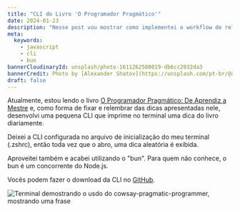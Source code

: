 ```yaml
---
title: "CLI do Livro 'O Programador Pragmático'"
date: 2024-01-23
description: "Nesse post vou mostrar como implementei o workflow de release do meu blog."
meta:
  keywords:
    - javascript
    - cli
    - bun
bannerCloudinaryId: unsplash/photo-1611262588019-db6cc2032da3
bannerCredit: Photo by [Alexander Shatov](https://unsplash.com/pt-br/@alexbemore)
draft: false
---
```


Atualmente, estou lendo o livro [O Programador Pragmático: De Aprendiz a Mestre](https://www.amazon.com.br/Programador-Pragm%C3%A1tico-Aprendiz-Mestre/dp/8577807002/ref=sr_1_1) e, como forma de fixar e relembrar das dicas apresentadas nele, desenvolvi uma pequena CLI que imprime no terminal uma dica do livro diariamente.

Deixei a CLI configurada no arquivo de inicialização do meu terminal (.zshrc), então toda vez que o abro, uma dica aleatória é exibida.

Aproveitei também e acabei utilizando o "bun". Para quem não conhece, o bun é um concorrente do Node.js.

Vocês podem fazer o download da CLI no [GitHub](https://github.com/julianosirtori/cowsay-pragmatic-programmer).

![Terminal demostrando o usdo do cowsay-pragmatic-programmer, mostrando uma frase](https://res.cloudinary.com/dfgrg43vh/image/upload/f_auto,q_auto/v1/blog/evq54uhb8uylkmddykpg)